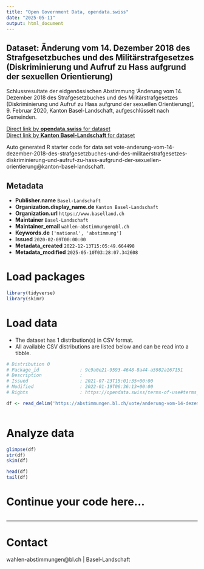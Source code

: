 ```yaml
---
title: "Open Government Data, opendata.swiss"
date: "2025-05-11"
output: html_document
---
```


## Dataset: Änderung vom 14. Dezember 2018 des Strafgesetzbuches und des Militärstrafgesetzes (Diskriminierung und Aufruf zu Hass aufgrund der sexuellen Orientierung)

Schlussresultate der eidgenössischen Abstimmung 'Änderung vom 14. Dezember 2018 des Strafgesetzbuches und des Militärstrafgesetzes (Diskriminierung und Aufruf zu Hass aufgrund der sexuellen Orientierung)', 9. Februar 2020, Kanton Basel-Landschaft, aufgeschlüsselt nach Gemeinden.

[Direct link by **opendata.swiss** for dataset](https://opendata.swiss/de/dataset/anderung-vom-14-dezember-2018-des-strafgesetzbuches-und-des-militarstrafgesetzes-diskriminierun1)<br>
[Direct link by **Kanton Basel-Landschaft** for dataset](https://abstimmungen.bl.ch/vote/anderung-vom-14-dezember-2018-des-strafgesetzbuches-und-des-militaerstrafgesetzes-diskriminierung-und-aufruf-zu-hass-aufgrund-der-sexuellen-orientierung/data)

Auto generated R starter code for data set vote-anderung-vom-14-dezember-2018-des-strafgesetzbuches-und-des-militaerstrafgesetzes-diskriminierung-und-aufruf-zu-hass-aufgrund-der-sexuellen-orientierung@kanton-basel-landschaft.

## Metadata

- **Publisher.name** `Basel-Landschaft`
- **Organization.display_name.de** `Kanton Basel-Landschaft`
- **Organization.url** `https://www.baselland.ch`
- **Maintainer** `Basel-Landschaft`
- **Maintainer_email** `wahlen-abstimmungen@bl.ch`
- **Keywords.de** `['national', 'abstimmung']`
- **Issued** `2020-02-09T00:00:00`
- **Metadata_created** `2022-12-13T15:05:49.664498`
- **Metadata_modified** `2025-05-10T03:28:07.342608`


# Load packages

```r

library(tidyverse)
library(skimr)

```

# Load data

-   The dataset has 1 distribution(s) in CSV format.
-   All available CSV distributions are listed below and can be read into a tibble.

```r

# Distribution 0
# Package_id               : 9c9a0e21-9593-4648-8a44-a5982a167151
# Description              : 
# Issued                   : 2021-07-23T15:01:35+00:00
# Modified                 : 2022-01-19T06:36:13+00:00
# Rights                   : https://opendata.swiss/terms-of-use#terms_by

df <- read_delim('https://abstimmungen.bl.ch/vote/anderung-vom-14-dezember-2018-des-strafgesetzbuches-und-des-militaerstrafgesetzes-diskriminierung-und-aufruf-zu-hass-aufgrund-der-sexuellen-orientierung/data-csv')



```

# Analyze data

```r

glimpse(df)
str(df)
skim(df)

head(df)
tail(df)

```

# Continue your code here...

```r

```

------------------------------------------------------------------------

# Contact

wahlen-abstimmungen@bl.ch | Basel-Landschaft
